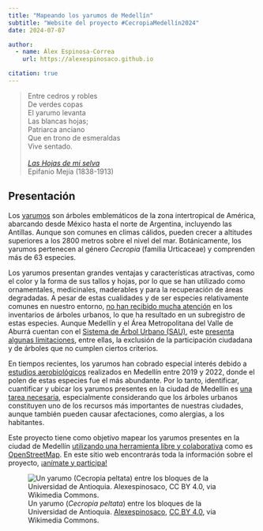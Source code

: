 ```yaml
---
title: "Mapeando los yarumos de Medellín"
subtitle: "Website del proyecto #CecropiaMedellín2024"
date: 2024-07-07

author:
  - name: Álex Espinosa-Correa
    url: https://alexespinosaco.github.io

citation: true
---
```


> Entre cedros y robles\
> De verdes copas\
> El yarumo levanta\
> Las blancas hojas;\
> Patriarca anciano\
> Que en trono de esmeraldas\
> Vive sentado.\
> \
> [*Las Hojas de mi selva*](https://babel.banrepcultural.org/digital/collection/p17054coll10/id/1799)\
> Epifanio Mejía (1838-1913)

## Presentación

Los [yarumos](/yarumos/index.qmd#sec-yarumos-son) son árboles emblemáticos de la zona intertropical de América, abarcando desde México hasta el norte de Argentina, incluyendo las Antillas. Aunque son comunes en climas cálidos, pueden crecer a altitudes superiores a los 2800 metros sobre el nivel del mar. Botánicamente, los yarumos pertenecen al género *Cecropia* (familia Urticaceae) y comprenden más de 63 especies.

Los yarumos presentan grandes ventajas y características atractivas, como el color y la forma de sus tallos y hojas, por lo que se han utilizado como ornamentales, medicinales, maderables y para la recuperación de áreas degradadas. A pesar de estas cualidades y de ser especies relativamente comunes en nuestro entorno, [no han recibido mucha atención](/yarumos/index.qmd#sec-yarumos-porque) en los inventarios de árboles urbanos, lo que ha resultado en un subregistro de estas especies. Aunque Medellín y el Área Metropolitana del Valle de Aburrá cuentan con el [Sistema de Árbol Urbano (SAU)](https://www.medellin.gov.co/sau/), este [presenta algunas limitaciones](/yarumos/index.qmd#sec-yarumos-arboles-urbanos), entre ellas, la exclusión de la participación ciudadana y de árboles que no cumplen ciertos criterios.

En tiempos recientes, los yarumos han cobrado especial interés debido a [estudios aerobiológicos](https://es.wikipedia.org/wiki/Aerobiolog%C3%ADa) realizados en Medellín entre 2019 y 2022, donde el polen de estas especies fue el más abundante. Por lo tanto, identificar, cuantificar y ubicar los yarumos presentes en la ciudad de Medellín es [una tarea necesaria](/yarumos/index.qmd#sec-yarumos-porque), especialmente considerando que los árboles urbanos constituyen uno de los recursos más importantes de nuestras ciudades, aunque también pueden causar afectaciones, como alergias, a los habitantes.

Este proyecto tiene como objetivo mapear los yarumos presentes en la ciudad de Medellín [utilizando una herramienta libre y colaborativa](/metodo/index.qmd) como es [OpenStreetMap](https://www.openstreetmap.org/). En este sitio web encontrarás toda la información sobre el proyecto, [¡anímate y participa!](colaborar/index.qmd)

![Un yarumo (*Cecropia peltata*) entre los bloques de la Universidad de Antioquia. <a href="https://commons.wikimedia.org/wiki/File:Cecropia_peltata_01.jpg">Alexespinosaco</a>, <a href="https://creativecommons.org/licenses/by/4.0">CC BY 4.0</a>, via Wikimedia Commons.](/yarumos/imagenes/cecropia-peltata_01.jpg){#fig-cecropia-01 fig-align="center"}

<!-- ::: {.callout-caution} -->

<!-- Estamos mapeando al aire libre. Pronto subiremos la información. -->

<!-- ::: -->
